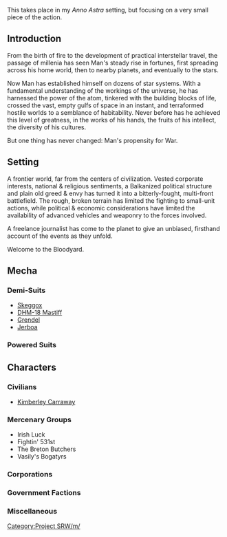 This takes place in my ''Anno Astra'' setting, but focusing on a very small piece of the action.

==Introduction==
From the birth of fire to the development of practical interstellar travel, the passage of millenia has seen Man's steady rise in fortunes, first spreading across his home world, then to nearby planets, and eventually to the stars.

Now Man has established himself on dozens of star systems.  With a fundamental understanding of the workings of the universe, he has harnessed the power of the atom, tinkered with the building blocks of life, crossed the vast, empty gulfs of space in an instant, and terraformed hostile worlds to a semblance of habitability.  Never before has he achieved this level of greatness, in the works of his hands, the fruits of his intellect, the diversity of his cultures.

But one thing has never changed: Man's propensity for War.

==Setting==
A frontier world, far from the centers of civilization.  Vested corporate interests, national & religious sentiments, a Balkanized political structure and plain old greed & envy has turned it into a bitterly-fought, multi-front battlefield.  The rough, broken terrain has limited the fighting to small-unit actions, while political & economic considerations have limited the availability of advanced vehicles and weaponry to the forces involved.

A freelance journalist has come to the planet to give an unbiased, firsthand account of the events as they unfold.

Welcome to the Bloodyard.

==Mecha==
=== Demi-Suits ===
* [[Skeggox]]
* [[DHM-18 Mastiff]]
* [[Grendel]]
* [[Jerboa]]

=== Powered Suits ===

== Characters ==
=== Civilians ===
*[[Kimberley Carraway]]

=== Mercenary Groups ===
* Irish Luck
* Fightin' 531st
* The Breton Butchers
* Vasily's Bogatyrs

=== Corporations ===

=== Government Factions ===

=== Miscellaneous ===

[[Category:Project SRW/m/]]